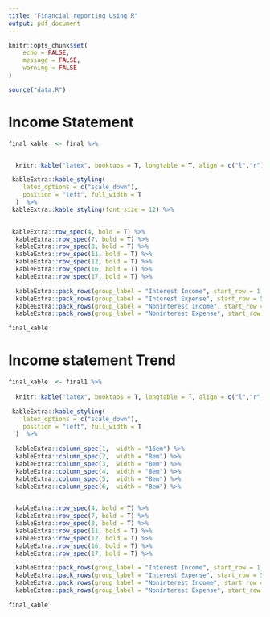 ```yaml
---
title: "Financial reporting Using R"
output: pdf_document
---
```


```r
knitr::opts_chunk$set(
	echo = FALSE,
	message = FALSE,
	warning = FALSE
)

source("data.R")
```


# Income Statement 



```r
final_kable  <- final %>% 


  knitr::kable("latex", booktabs = T, longtable = T, align = c("l","r")) %>%

 kableExtra::kable_styling(
    latex_options = c("scale_down"),
    position = "left", full_width = T
  )  %>% 
 kableExtra::kable_styling(font_size = 12) %>% 

  
 kableExtra::row_spec(4, bold = T) %>% 
  kableExtra::row_spec(7, bold = T) %>% 
  kableExtra::row_spec(8, bold = T) %>% 
  kableExtra::row_spec(11, bold = T) %>% 
  kableExtra::row_spec(12, bold = T) %>% 
  kableExtra::row_spec(16, bold = T) %>% 
  kableExtra::row_spec(17, bold = T) %>% 

  kableExtra::pack_rows(group_label = "Interest Income", start_row = 1, end_row = 4) %>% 
  kableExtra::pack_rows(group_label = "Interest Expense", start_row = 5, end_row = 8) %>% 
  kableExtra::pack_rows(group_label = "Noninterest Income", start_row = 9, end_row = 12) %>% 
  kableExtra::pack_rows(group_label = "Noninterest Expense", start_row = 13, end_row = 16)

final_kable
```


\newpage


# Income statement  Trend 

```r
final_kable  <- final1 %>% 
  
  knitr::kable("latex", booktabs = T, longtable = T, align = c("l","r","r","r","r","r")) %>%

 kableExtra::kable_styling(
    latex_options = c("scale_down"),
    position = "left", full_width = T
  )  %>% 
  
  kableExtra::column_spec(1,  width = "16em") %>%
  kableExtra::column_spec(2,  width = "8em") %>%
  kableExtra::column_spec(3,  width = "8em") %>%
  kableExtra::column_spec(4,  width = "8em") %>% 
  kableExtra::column_spec(5,  width = "8em") %>% 
  kableExtra::column_spec(6,  width = "8em") %>% 

  
  kableExtra::row_spec(4, bold = T) %>% 
  kableExtra::row_spec(7, bold = T) %>% 
  kableExtra::row_spec(8, bold = T) %>% 
  kableExtra::row_spec(11, bold = T) %>% 
  kableExtra::row_spec(12, bold = T) %>% 
  kableExtra::row_spec(16, bold = T) %>% 
  kableExtra::row_spec(17, bold = T) %>% 

  kableExtra::pack_rows(group_label = "Interest Income", start_row = 1, end_row = 4) %>% 
  kableExtra::pack_rows(group_label = "Interest Expense", start_row = 5, end_row = 8) %>% 
  kableExtra::pack_rows(group_label = "Noninterest Income", start_row = 9, end_row = 12) %>% 
  kableExtra::pack_rows(group_label = "Noninterest Expense", start_row = 13, end_row = 16)

final_kable
```

